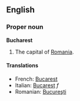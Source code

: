 ==English==
===Proper noun===
'''Bucharest'''

#The capital of [[Romania]].

====Translations====
*French: [[Bucarest]]
*Italian: [[Bucarest]] ''f''
*Romanian: [[Bucureşti]]